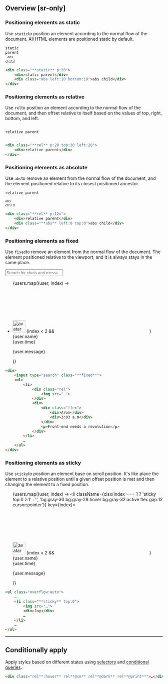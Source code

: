 
## Overview [sr-only]
<Overview/>

### Positioning elements as static
Use `static`to position an element according to the normal flow of the document. All HTML elements are positioned static by default.
<Demo className="pb:60">
    <code className="static p:20 box-perspective-pink">
        <div>static parent</div>
        <code className="abs left:10 bottom:10 box w:fit">abs child</code>
    </code>
</Demo>
```html
<div class="**static** p:20">
    <div>static parent</div>
    <div class="abs left:10 bottom:10">abs child</div>
</div>
```

### Positioning elements as relative
Use `rel`to position an element according to the normal flow of the document, and then offset relative to itself based on the values of top, right, bottom, and left.
<Demo className="pb:60">
    <div className="bg:stripe">
        <code className="rel p:20 top:30 left:20 box-perspective-pink inline-block">
            <div>relative parent</div>
        </code>
    </div>
</Demo>
```html
<div class="**rel** p:20 top:30 left:20">
    <div>relative parent</div>
</div>
```

### Positioning elements as absolute
Use `abs`to remove an element from the normal flow of the document, and the element positioned relative to its closest positioned ancestor.
<Demo>
    <code className="rel p:12x! box bg:stripe">
        <div>relative parent</div>
        <code className="box-perspective-pink abs left:0 top:0 w:fit">abs child</code>
    </code>
</Demo>
```html
<div class="**rel** p:12x">
    <div>relative parent</div>
    <div class="**abs** left:0 top:0">abs child</div>
</div>
```

### Positioning elements as fixed
Use `fixed`to remove an element from the normal flow of the document. The element positioned relative to the viewport, and it is always stays in the same place.
<Demo>
    <div className="box ai:initial! jc:initial! p:8|20_li p:10|0! r:10 w:full max-w:340@sm max-h:250 overflow:auto">
        <input className="fixed z:1 bg:gray-23 bg:gray-18:focus fg:gray-40::placeholder outline:0 font:14 w:300 mx:10 p:12 leading:1 r:5" placeholder="Search for chats and messages" type="search" />
        <ul className="list-style:none mt:10 pl:0 w:full">
            {users.map((user, index) =>
                <li className="bg:gray-28:hover bg:gray-32:active flex gap:12 cursor:pointer" key={index}>
                    <div className="rel">
                        <Image src={user.url} width="40" height="40" className="round object:cover" alt="avatar" />
                        {index < 2 && <svg className="abs right:1 bottom:1 bg:green-70 outline:2|solid|white outline:gray-20@dark round w:7 h:7" />}
                    </div>
                    <div>
                        <div className="flex align-items:center">
                            <div className="text:14 font:medium fg:gray-88@dark capitalize">{user.name}</div>
                            <div className="font:12 fg:slate-54 fg:gray-44@dark ml:8">{user.time}</div>
                        </div>
                        <p className="text:13 m:0 t:left">{user.message}</p>
                    </div>
                </li>
            )}
        </ul>
    </div>
</Demo>
```html
<div>
    <input type="search" class="**fixed**">
    <ul>
        <li>
            <div class="rel">
                <img src="…">
            </div>
            <div>
                <div class="flex">
                    <div>Aron</div>
                    <div>3:03 a.m</div>
                </div>
                <p>Front-end needs a revolution</p>
            </div>
        </li>
        …
    </ul>
</div>
```

### Positioning elements as sticky
Use `sticky`to position an element base on scroll position. It&#39;s like place the element to a relative position until a given offset position is met and then changing the element to a fixed position.
<Demo>
    <div className="box block! p:8|20_li p:10|0! r:10 w:full max-w:340@sm max-h:250 overflow:auto">
        <ul className="list-style:none mt:10 pl:0 w:full">
            {users.map((user, index) =>
                <li className={clsx(index === 1 ? 'sticky top:0 z:1' : '', 'bg:gray-30 bg:gray-28:hover bg:gray-32:active flex gap:12 cursor:pointer')} key={index}>
                    <div className="rel">
                        <Image src={user.url} width="40" height="40" className="round object:cover" alt="avatar" />
                        {index < 2 && <svg className="abs right:1 bottom:1 bg:green-70 outline:2|solid|white outline:gray-20@dark round w:7 h:7" />}
                    </div>
                    <div>
                        <div className="flex align-items:center">
                            <div className="text:14 font:medium fg:gray-88@dark capitalize">{user.name}</div>
                            <div className="font:12 fg:slate-54 fg:gray-44@dark ml:8">{user.time}</div>
                        </div>
                        <p className="text:13 m:0 t:left">{user.message}</p>
                    </div>
                </li>
            )}
        </ul>
    </div>
</Demo>
```html
<ul class="overflow:auto">
    …
    <li class="**sticky** top:0">
        <img src="…">
        <div>Joy</div>
        …
    </li>
    …
</ul>
```

---

## Conditionally apply
Apply styles based on different states using [selectors](/guide/state-selectors) and [conditional queries](/guide/conditional-queries).
```html
<div class="rel**:hover** rel**@sm** rel**@dark** rel**@print**">…</div>
```


